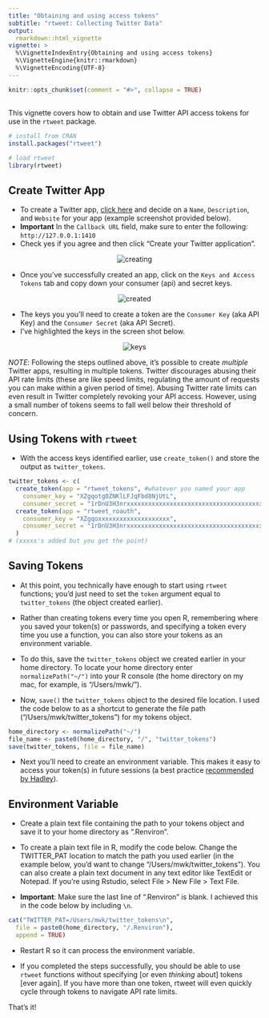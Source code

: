 ```yaml
---
title: "Obtaining and using access tokens"
subtitle: "rtweet: Collecting Twitter Data"
output:
  rmarkdown::html_vignette
vignette: >
  %\VignetteIndexEntry{Obtaining and using access tokens}
  %\VignetteEngine{knitr::rmarkdown}
  %\VignetteEncoding{UTF-8}
---
```


```r
knitr::opts_chunk$set(comment = "#>", collapse = TRUE)
```

##

This vignette covers how to obtain and use Twitter API
access tokens for use in the `rtweet` package.

```r
# install from CRAN
install.packages("rtweet")

# load rtweet
library(rtweet)
```

## Create Twitter App

- To create a Twitter app, [click here](https://apps.twitter.com/)
and decide on a `Name`, `Description`, and `Website` for your app (example screenshot provided below).
- **Important** In the `Callback URL` field, make sure to enter the following: `http://127.0.0.1:1410`
- Check yes if you agree and then click "Create your Twitter application".

<p align="center">
<img src="files/creating.png" alt="creating">
</p>

- Once you've successfully created an app, click on the `Keys and Access Tokens` tab and copy down your consumer (api) and secret keys.

<p align="center">
<img src="files/created.png" alt="created">
</p>

- The keys you you'll need to create a token are the
`Consumer Key` (aka API Key) and the `Consumer Secret` (aka API Secret).
- I've highlighted the keys in the screen shot below.

<p align="center">
<img src="files/keys.png" alt="keys">
</p>


*NOTE*: Following the steps outlined above, it's possible to create *multiple*
Twitter apps, resulting in multiple tokens. Twitter discourages
abusing their API rate limits (these are like speed limits,
regulating the amount of requests you can make within a given period
of time). Abusing Twitter rate limits can even result in Twitter
completely revoking your API access. However, using a small
number of tokens seems to fall well below their threshold of concern.

## Using Tokens with `rtweet`

- With the access keys identified earlier, use `create_token()` and store the output as `twitter_tokens`.

```r
twitter_tokens <- c(
  create_token(app = "rtweet_tokens", #whatever you named your app
    consumer_key = "XZgqotgOZNKlLFJqFbd8NjUtL",
    consumer_secret = "1rDnU3H3nrxxxxxxxxxxxxxxxxxxxxxxxxxxxxxxxxxxxxxxxx"),
  create_token(app = "rtweet_roauth",
    consumer_key = "XZgqoxxxxxxxxxxxxxxxxxxxx",
    consumer_secret = "1rDnU3H3nrxxxxxxxxxxxxxxxxxxxxxxxxxxxxxxxxxxxxxxxx")
  )
# (xxxxx's added but you get the point)
```

## Saving Tokens

- At this point, you technically have enough to start using `rtweet` functions;
you'd just need to set the `token` argument equal to `twitter_tokens`
(the object created earlier).

- Rather than creating tokens every time you open R,
remembering where you saved your token(s) or passwords, and
specifying a token every time you use a function,
you can also store your tokens as an environment variable.

- To do this, save the `twitter_tokens` object we created earlier in your
home directory. To locate your home directory enter
`normalizePath("~/")` into your R console (the home directory on
my mac, for example, is "/Users/mwk/").

- Now, `save()` the `twitter_tokens` object to the desired file location.
I used the code below to as a shortcut to generate the file path
("/Users/mwk/twitter_tokens") for my tokens object.

```r
home_directory <- normalizePath("~/")
file_name <- paste0(home_directory, "/", "twitter_tokens")
save(twitter_tokens, file = file_name)
```

- Next you'll need to create an environment variable. This makes
it easy to access your token(s) in future sessions (a best practice
[recommended by Hadley](https://github.com/hadley/httr/blob/master/vignettes/api-packages.Rmd)).

## Environment Variable

- Create a plain text file containing the path to your tokens object
and save it to your home directory as ".Renviron".



- To create a plain text file in R, modify the code below. Change the
TWITTER_PAT location to match the path you used earlier (in the
example below, you'd want to change "/Users/mwk/twitter_tokens").
You can also create a plain text document in any text editor like
TextEdit or Notepad. If you're using Rstudio, select File >
New File > Text File.

- **Important**: Make sure the last line of ".Renviron" is blank. I
achieved this in the code below by including `\n`.

```r
cat("TWITTER_PAT=/Users/mwk/twitter_tokens\n",
  file = paste0(home_directory, "/.Renviron"),
  append = TRUE)
```

- Restart R so it can process the environment variable.

- If you completed the steps successfully,
you should be able to use `rtweet` functions without specifying
[or even *thinking* about] tokens [ever again].
If you have more than one token, rtweet will even quickly
cycle through tokens to navigate API rate limits.

That's it!

